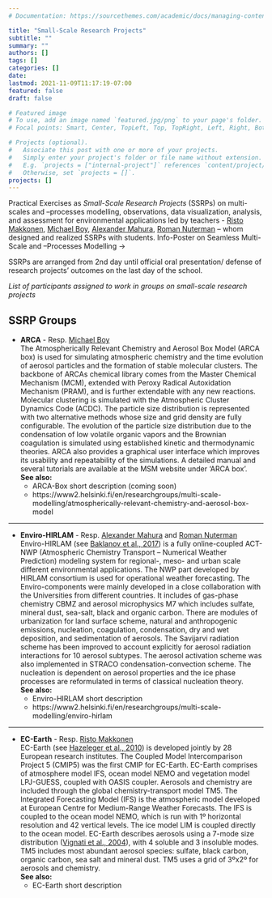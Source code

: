 ```yaml
---
# Documentation: https://sourcethemes.com/academic/docs/managing-content/

title: "Small-Scale Research Projects"
subtitle: ""
summary: ""
authors: []
tags: []
categories: []
date: 
lastmod: 2021-11-09T11:17:19-07:00
featured: false
draft: false

# Featured image
# To use, add an image named `featured.jpg/png` to your page's folder.
# Focal points: Smart, Center, TopLeft, Top, TopRight, Left, Right, BottomLeft, Bottom, BottomRight.

# Projects (optional).
#   Associate this post with one or more of your projects.
#   Simply enter your project's folder or file name without extension.
#   E.g. `projects = ["internal-project"]` references `content/project/deep-learning/index.md`.
#   Otherwise, set `projects = []`.
projects: []
---
```


Practical Exercises as _Small-Scale Research Projects_ (SSRPs) on multi-scales and –processes modelling, observations, data visualization, analysis, and assessment for environmental applications led by teachers - [Risto Makkonen](/authors/makkonen/), [Michael Boy](/authors/boy/), [Alexander Mahura](/authors/mahura/), [Roman Nuterman](/authors/nuterman/) – whom designed and realized SSRPs with students. Info-Poster on Seamless Multi-Scale and –Processes Modelling → <a href="/media/InfoPoster_INAR_MultiScaleProcesModel.pdf" target="_blank" rel="noopener"><i class="fas fa-file-pdf"></i></a>

SSRPs are arranged from 2nd day until official oral presentation/ defense of research projects’ outcomes on the last day of the school.

*List of participants assigned to work in groups on small-scale research projects* <a href="/media/MEGAPOLIS-2021_Groups-by-models.pdf" target="_blank" rel="noopener"><i class="fas fa-file-pdf"></i></a>

## SSRP Groups

- **ARCA** - Resp. [Michael Boy](/authors/boy/) <br>
The Atmospherically Relevant Chemistry and Aerosol Box Model (ARCA box) is used for simulating atmospheric chemistry and the time evolution of aerosol particles and the formation of stable molecular clusters. The backbone of ARCAs
chemical library comes from the Master Chemical Mechanism (MCM), extended with Peroxy Radical Autoxidation Mechanism (PRAM), and is further extendable with any new reactions. Molecular clustering is simulated with the
Atmospheric Cluster Dynamics Code (ACDC). The particle size distribution is represented with two alternative methods whose size and grid density are fully configurable. The evolution of the particle size distribution due to the
condensation of low volatile organic vapors and the Brownian coagulation is simulated using established kinetic and thermodynamic theories. ARCA also provides a graphical user interface which improves its usability and repeatability of
the simulations. A detailed manual and several tutorials are available at the MSM website under ‘ARCA box’. <br>
**See also:** <br>
  - ARCA-Box short description (coming soon)
  - https://www2.helsinki.fi/en/researchgroups/multi-scale-modelling/atmospherically-relevant-chemistry-and-aerosol-box-model

---

- **Enviro-HIRLAM** - Resp.  [Alexander Mahura](/authors/mahura/) and [Roman Nuterman](/authors/nuterman/) <br>
Enviro-HIRLAM (see [Baklanov et al., 2017](https://doi.org/10.5194/gmd-10-2971-2017
)) is a fully online-coupled ACT-NWP (Atmospheric Chemistry Transport – Numerical Weather Prediction) modeling system for regional-, meso- and urban scale different environmental applications. The NWP part
developed by HIRLAM consortium is used for operational weather forecasting. The Enviro-components were mainly developed in a close collaboration with the Universities from different countries. It includes of gas-phase chemistry CBMZ
and aerosol microphysics M7 which includes sulfate, mineral dust, sea-salt, black and organic carbon. There are modules of urbanization for land surface scheme, natural and anthropogenic emissions, nucleation, coagulation,
condensation, dry and wet deposition, and sedimentation of aerosols. The Savijarvi radiation scheme has been improved to account explicitly for aerosol radiation interactions for 10 aerosol subtypes. The aerosol activation scheme was
also implemented in STRACO condensation-convection scheme. The nucleation is dependent on aerosol properties and the ice phase processes are reformulated in terms of classical nucleation theory. <br>
**See also:** <br>
  - Enviro-HIRLAM short description <a href="/media/model_Enviro-HIRLAM_short.pdf" target="_blank" rel="noopener"><i class="fas fa-file-pdf"></i></a>
  - https://www2.helsinki.fi/en/researchgroups/multi-scale-modelling/enviro-hirlam

---

- **EC-Earth** - Resp. [Risto Makkonen](/authors/makkonen/) <br>
EC-Earth (see [Hazeleger et al., 2010](https://doi.org/10.1175/2010BAMS2877.1/)) is developed jointly by 28 European research institutes. The Coupled Model Intercomparison Project 5 (CMIP5) was the first CMIP for EC-Earth. EC-Earth comprises of atmosphere model IFS, ocean model NEMO
and vegetation model LPJ-GUESS, coupled with OASIS coupler. Aerosols and chemistry are included through the global chemistry-transport model TM5. The Integrated Forecasting Model (IFS) is the atmospheric model developed at
European Centre for Medium-Range Weather Forecasts. The IFS is coupled to the ocean model NEMO, which is run with 1º horizontal resolution and 42 vertical levels. The ice model LIM is coupled directly to the ocean model. EC-Earth
describes aerosols using a 7-mode size distribution ([Vignati et al., 2004](https://doi.org/10.1029/2003JD004485/)), with 4 soluble and 3 insoluble modes. TM5 includes most abundant aerosol species: sulfate, black carbon, organic carbon, sea salt and mineral dust. TM5 uses a grid of 3ºx2º for aerosols and chemistry. <br>
**See also:** <br>
  - EC-Earth short description <a href="/media/model_EC-Earth_short.pdf" target="_blank" rel="noopener"><i class="fas fa-file-pdf"></i></a>
